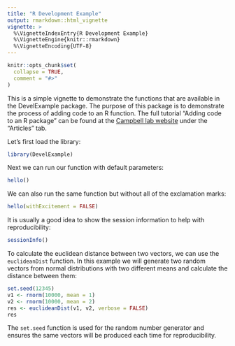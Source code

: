 ```yaml
---
title: "R Development Example"
output: rmarkdown::html_vignette
vignette: >
  %\VignetteIndexEntry{R Development Example}
  %\VignetteEngine{knitr::rmarkdown}
  %\VignetteEncoding{UTF-8}
---
```


```r
knitr::opts_chunk$set(
  collapse = TRUE,
  comment = "#>"
)
```

This is a simple vignette to demonstrate the functions that are available in the DevelExample package. The purpose of this package is to demonstrate the process of adding code to an R function. The full tutorial "Adding code to an R package" can be found at the [Campbell lab website](camplab.net) under the "Articles" tab.

Let's first load the library:

```r
library(DevelExample)
```

Next we can run our function with default parameters:

```r
hello()
```

We can also run the same function but without all of the exclamation marks:

```r
hello(withExcitement = FALSE)
```

It is usually a good idea to show the session information to help with reproducibility:

```r
sessionInfo()
```
To calculate the euclidean distance between two vectors, we can use the `euclideanDist` function. In this example we will generate two random vectors from normal distributions with two different means and calculate the distance between them:
```r
set.seed(12345)
v1 <- rnorm(10000, mean = 1)
v2 <- rnorm(10000, mean = 2)
res <- euclideanDist(v1, v2, verbose = FALSE)
res

```
The `set.seed` function is used for the random number generator and ensures the same vectors will be produced each time for reproducibility.
